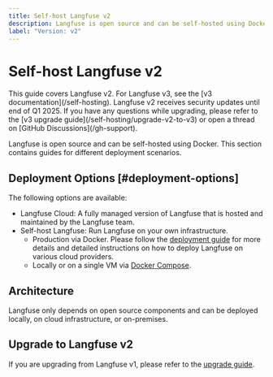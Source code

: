 ```yaml
---
title: Self-host Langfuse v2
description: Langfuse is open source and can be self-hosted using Docker. This section contains guides for different deployment scenarios.
label: "Version: v2"
---
```


# Self-host Langfuse v2

<Callout type="info">
  This guide covers Langfuse v2. For Langfuse v3, see the [v3
  documentation](/self-hosting). Langfuse v2 receives security updates until end
  of Q1 2025. If you have any questions while upgrading, please refer to the [v3
  upgrade guide](/self-hosting/upgrade-v2-to-v3) or open a thread on [GitHub
  Discussions](/gh-support).
</Callout>

Langfuse is open source and can be self-hosted using Docker. This section contains guides for different deployment scenarios.

## Deployment Options [#deployment-options]

The following options are available:

- Langfuse Cloud: A fully managed version of Langfuse that is hosted and maintained by the Langfuse team.
- Self-host Langfuse: Run Langfuse on your own infrastructure.
  - Production via Docker. Please follow the [deployment guide](/self-hosting/v2/deployment-guide) for more details and detailed instructions on how to deploy Langfuse on various cloud providers.
  - Locally or on a single VM via [Docker Compose](/self-hosting/v2/docker-compose).

## Architecture

Langfuse only depends on open source components and can be deployed locally, on cloud infrastructure, or on-premises.


<ArchitectureDiagram />

## Upgrade to Langfuse v2

If you are upgrading from Langfuse v1, please refer to the [upgrade guide](/self-hosting/upgrade-guides/upgrade-v1-to-v2).
